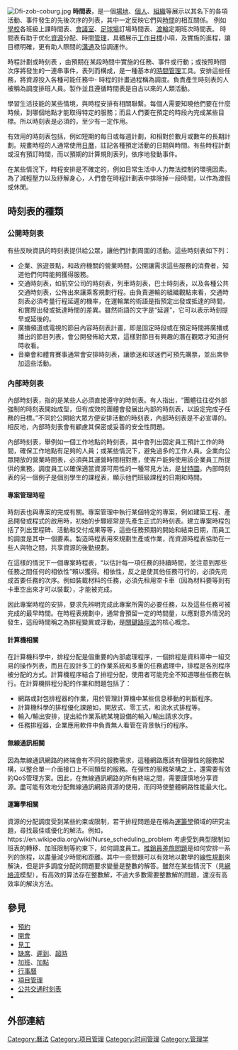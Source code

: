 {{noteTA
|G1=Math
|1=zh-cn:推銷員差旅問題;zh-tw:travelling salesman problem(TSP);
|2=zh-hans:项目; zh-hant:專案;
|3=zh-hans:质量; zh-hant:品質;
}}

{{Distinguish|时间轴}}
[[File:Dfi-zob-coburg.jpg|thumb]]
'''時間表'''，是一個[[場地|場地]]、[[個人|個人]]、[[组织_(社会学)|組織]]等展示以其名下的各項活動、事件發生的先後次序的列表，其中一定反映它們與[[時間|時間]]的相互關係。 例如[[學校|學校]]各班級上課時間表、[[會議室|會議室]]、[[足球場|足球場]]訂場時間表、[[渡輪|渡輪]]定期班次時間表。 時間表有助于优化[[資源|資源]]分配、時間[[管理|管理]]，具體展示[[工作|工作]][[目標|目標]]小項，及實施的進程，讓目標明確，更有助人際間的[[溝通|溝通]]及協調運作。

時程計劃或時刻表 ，由預期在某段時間中實施的任務、事件或行動；或按照時間次序將發生的一連串事件，表列而構成，是一種基本的[[时间管理|時間管理]]工具。安排這些任務，將資源投入各種可能任務中- 時程的計畫過程稱為調度。負責產生時刻表的人被稱為調度排班人員。製作並且遵循時間表是自古以來的人類活動。

學習生活技能的某些情境，與時程安排有相關聯繫。每個人需要知曉他們要在什麼時候，到哪個地點才能取得特定的服務；而且人們要在預定的時段內完成某些目標。所以時刻表是必須的，至少有一定作用。

有效用的時刻表包括，例如短期的每日或每週計劃，和相對於數月或數年的長期計劃。規畫時程的人通常使用[[曆法|日曆]]，註記各種預定活動的日期與時間。有些時程計劃或沒有預訂時間，而以預期的計算規則表列，依序地發動事件。

在某些情況下，時程安排是不確定的，例如日常生活中人力無法控制的環境因素。為了減輕壓力以及紓解身心，人們會在時程計劃表中排除掉一段時間，以作為渡假或休閒。

== 時刻表的種類 ==

=== 公開時刻表 ===

有些反映資訊的時刻表提供給公眾，讓他們計劃周圍的活動。這些時刻表如下列：

* 企業、旅遊景點，和政府機關的營業時間，公開讓需求這些服務的消費者，知道他們何時能夠獲得服務。
* 交通時刻表，如航空公司的時刻表，列車時刻表，巴士時刻表，以及各種公共交通時刻表，公佈出來讓乘客規劃行程。由負責運輸的組織觀點來看，交通時刻表必須考量行程延遲的機率，在運輸業的術語是指預定出發或抵達的時間，和實際出發或抵達時間的差異。雖然術語的文字是“延遲”，它可以表示時刻提早或延後的。
* 廣播頻道或電視的節目內容時刻表計畫，即是固定時段或在預定時間將廣播或播出的節目列表，會公開發佈給大眾，這樣對節目有興趣的潛在觀眾才知道何時收看。
* 音樂會和體育賽事通常會安排時刻表，讓歌迷和球迷們可預先購票，並出席參加這些活動。

=== 內部時刻表 ===

內部時刻表，指的是某些人必須直接遵守的時刻表。有人指出，“團體往往從外部強制的時刻表開始成型，但有成效的團體會發展出內部的時刻表，以設定完成子任務的目標。”不同於公開給大眾方便安排活動的時刻表，內部時刻表是不必宣導的。相反地，內部時刻表會有顧慮其保密或妥善的安全性問題。

內部時刻表，舉例如一個工作地點的時刻表，其中會列出固定員工預計工作的時間，確保工作地點有足夠的人員；或某些情況下，避免過多的工作人員。企業向公眾開放的營業時間表，必須與其運營時間相對應，使客戶能夠使用該企業員工所提供的業務。調度員工以確保適當資源可用性的一種常見方法，是[[甘特圖|甘特圖]]。內部時刻表的另一個例子是個別學生的課程表，顯示他們班級課程的日期和時間。

====專案管理時程====

時刻表也與專案的完成有關。專案管理中執行某個特定的專案，例如建築工程、產品開發或程式的啟用時，初始的步驟經常是先產生正式的時刻表。建立專案時程包括了列出里程碑、活動和交付成果等等，這些任務預期的開始和結束日期，而員工的調度是其中一個要素。製造時程表用來規劃生產或作業，而資源時程表協助在一些人與物之間，共享資源的後勤規劃。

在這樣的情況下一個專案時程表，“以估計每一項任務的持續時間，並注意到那些任務之間任何的相依性”賴以獲得。相依性，反之是使其他任務可行的，必須先完成首要任務的次序。例如裝載材料的任務，必須先租用空卡車（因為材料要等到有卡車空出來才可以裝載），才能被完成。

因此專案時程的安排，要求先辨明完成此專案所需的必要任務，以及這些任務可被完成的最早時間。在時程表規劃中，通常會預留一定的時間量，以應對意外情況的發生，這段時間稱之為排程變異或浮動，是[[要徑法|關鍵路徑法]]的核心概念。

====計算機相關====

在計算機科學中，排程分配是個重要的內部處理程序，一個排程是資料庫中一組交易的操作列表，而且在設計多工的作業系統和多重的任務處理中，排程是各別程序被分配的方式。計算機程序結合了排程分配，使用者可能完全不知道哪些任務在執行。在計算機排程分配的作業和問題包括了：

* 網路或封包排程器的作業，用於管理計算機中某些信息移動的判斷程序。
* 計算機科學的排程優化課題如，開放式、零工式，和流水式排程等。
* 輸入/輸出安排，提出給作業系統某塊設備的輸入/輸出請求次序。
* 任務排程器，企業應用軟件中負責無人看管在背景執行的程序。

====無線通訊相關====

因為無線通訊網路的終端會有不同的服務需求，這種網路應該有個彈性的服務架構，以整合單一介面接口上不同類型的服務。在彈性的服務架構之上，還需要有效的QoS管理方案。因此，在無線通訊網路的所有終端之間，需要謹慎地分享資源。盡可能有效地分配無線通訊網路資源的使用，而同時使整體網路性能最大化。

====運籌學相關====

資源的分配調度受到某些約束或限制，若干排程問題是在稱為[[運籌學|運籌學]]領域的研究主題，尋找最佳或優化的解法。例如，https://en.wikipedia.org/wiki/Nurse_scheduling_problem {{Wayback|url=https://en.wikipedia.org/wiki/Nurse_scheduling_problem |date=20210323011309 }}考慮受到典型限制如班表的轉移、加班限制等約束下，如何調度員工。[[旅行推销员问题|推銷員差旅問題]]是如何安排一系列的旅程，以盡量減少時間和距離。其中一些問題可以有效地以數學的[[線性規劃|線性規劃]]來解決，但是許多調度分配的問題要求變量是整數的解答。雖然在某些情況下（見[[網絡流|網絡流]]模型），有高效的算法存在整數解，不過大多數需要整數解的問題，還沒有高效率的解決方法。

== 參見 ==
* [[預約|預約]]
* [[會議|開會]]
* [[見工|見工]]
* [[缺席|缺席]]、[[遲到|遲到]]、[[超時|超時]]
* [[加班|加班]]、[[加點|加點]]
* [[行事曆|行事曆]]
* [[項目管理|項目管理]]
* [[公共交通时刻表|公共交通时刻表]]
* {{link-ja|節目表|番組表}}

==外部連結==
{{Translation/Ref|en|Schedule}}

[[Category:曆法|Category:曆法]]
[[Category:项目管理|Category:项目管理]]
[[Category:时间管理|Category:时间管理]]
[[Category:管理学|Category:管理学]]